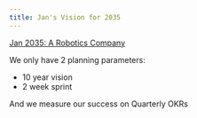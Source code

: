 ```yaml
---
title: Jan's Vision for 2035
---
```


[Jan 2035: A Robotics Company](https://hackmd.io/QIWyYbNNQVWVbupuI3kjAA)

We only have 2 planning parameters:

- 10 year vision
- 2 week sprint

And we measure our success on Quarterly OKRs
